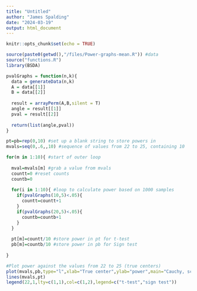```yaml
---
title: "Untitled"
author: "James Spalding"
date: "2024-03-19"
output: html_document
---
```


```r
knitr::opts_chunk$set(echo = TRUE)
```

```r
source(paste0(getwd(),"/files/Power-graphs-mean.R")) #data
source("functions.R")
library(BSDA)
```

```r
pvalGraphs = function(n,k){
  data = generateData(n,k)
  A = data[[1]]
  B = data[[2]]
  
  result = arrayPerm(A,B,silent = T)
  angle = result[[1]]
  pval = result[[2]]
  
  return(list(angle,pval))
}
```

```r
pt=pb=rep(0,10) #set up a blank string to store powers in
mvals=seq(0,.6,,10) #sequence of values from 22 to 25, containing 10

for(m in 1:10){ #start of outer loop
  
  mval=mvals[m] #grab a value from mvals
  countt=0 #reset counts
  countb=0
  
  for(i in 1:10){ #loop to calculate power based on 1000 samples
    if(pvalGraphs(10,5)<.05){
      countt=countt+1
    }
    if(pvalGraphs(20,5)<.05){
      countb=countb+1
    }
  }
  
  pt[m]=countt/10 #store power in pt for t-test
  pb[m]=countb/10 #store power in pb for Sign test
  
}

#Plot power against the values from 22 to 25 (true centers)
plot(mvals,pb,type="l",xlab="True center",ylab="power",main="Cauchy, scale=1",col=2)
lines(mvals,pt)
legend(22,1,lty=c(1,1),col=c(1,2),legend=c("t-test","sign test"))
```

